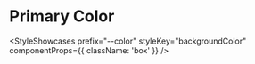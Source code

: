 

# Primary Color

<StyleShowcases
  prefix="--color"
  styleKey="backgroundColor"
  componentProps={{ className: 'box' }}
/>
